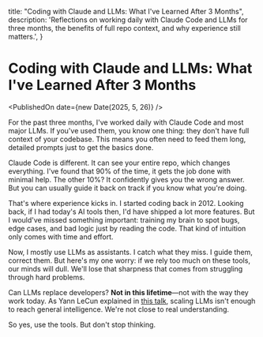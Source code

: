   title: "Coding with Claude and LLMs: What I've Learned After 3 Months",
  description:
    'Reflections on working daily with Claude Code and LLMs for three months, the benefits of full repo context, and why experience still matters.',
}


# Coding with Claude and LLMs: What I've Learned After 3 Months

<PublishedOn date={new Date(2025, 5, 26)} />

For the past three months, I've worked daily with Claude Code and most major LLMs.
If you've used them, you know one thing: they don't have full context of your codebase.
This means you often need to feed them long, detailed prompts just to get the basics done.

Claude Code is different. It can see your entire repo, which changes everything.
I've found that 90% of the time, it gets the job done with minimal help.
The other 10%? It confidently gives you the wrong answer. But you can usually guide it back on track if you know what you're doing.

That's where experience kicks in. I started coding back in 2012.
Looking back, if I had today's AI tools then, I'd have shipped a lot more features.
But I would've missed something important: training my brain to spot bugs, edge cases, and bad logic just by reading the code.
That kind of intuition only comes with time and effort.

Now, I mostly use LLMs as assistants. I catch what they miss.
I guide them, correct them.
But here's my one worry: if we rely too much on these tools, our minds will dull.
We'll lose that sharpness that comes from struggling through hard problems.

Can LLMs replace developers?
**Not in this lifetime**—not with the way they work today.
As Yann LeCun explained in [this talk](https://www.youtube.com/watch?v=4__gg83s_Do), scaling LLMs isn't enough to reach general intelligence.
We're not close to real understanding.

So yes, use the tools. But don't stop thinking.

